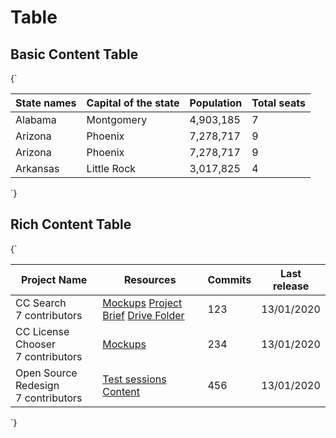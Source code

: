 
<Meta title="Table" />

# Table

## Basic Content Table

<Preview>
  <Story name="Basic Content" parameters={{
  design: config({
    type: 'figma',
    url: 'https://www.figma.com/file/l4Mt3dn3Ndtrvrb4aLcwXI/Design-Library?node-id=904%3A0'
  })
}}>{`
    <table class="table is-bordered is-striped">
      <thead>
        <tr>
          <th>State names</th>
          <th>Capital of the state</th>
          <th>Population</th>
          <th>Total seats</th>
        </tr>
      </thead>
      <tr>
        <td>Alabama</td>
        <td>Montgomery</td>
        <td class="number-cell">4,903,185</td>
        <td class="number-cell">7</td>
      </tr>
      <tr>
        <td>Arizona</td>
        <td>Phoenix</td>
        <td class="number-cell">7,278,717</td>
        <td class="number-cell">9</td>
      </tr>
      <tr>
        <td>Arizona</td>
        <td>Phoenix</td>
        <td class="number-cell">7,278,717</td>
        <td class="number-cell">9</td>
      </tr>
      <tr>
        <td>Arkansas</td>
        <td>Little Rock</td>
        <td class="number-cell">3,017,825</td>
        <td class="number-cell">4</td>
      </tr>
    </table>
    `}</Story>
</Preview>

## Rich Content Table

<Preview>
  <Story name="Rich Content" parameters={{
  design: config({
    type: 'figma',
    url: 'https://www.figma.com/file/l4Mt3dn3Ndtrvrb4aLcwXI/Design-Library?node-id=904%3A0'
  })
}}>{`
    <table class="table is-bordered  is-striped">
      <thead>
        <tr>
          <th>Project Name</th>
          <th>Resources</th>
          <th>Commits</th>
          <th>Last release</th>
        </tr>
      </thead>
      <tr>
        <td class="padding-vertical-normal padding-right-xl padding-left-normal">
          <div class="text-bigger has-text-weight-bold padding-bottom-smaller">CC Search</div>
          <div>7 contributors</div>
        </td>
        <td class="padding-vertical-normal padding-right-xl padding-left-normal">
          <a href="#" class="is-block">Mockups</a>
          <a href="#" class="is-block">Project Brief</a>
          <a href="#" class="is-block">Drive Folder</a>
        </td>
        <td class="has-text-right">
          <span class="body-bigger has-text-weight-bold">123</span>
        </td>
        <td>13/01/2020</td>
      </tr>
      <tr>
        <td class="padding-vertical-normal padding-right-xl padding-left-normal">
          <div class="text-bigger has-text-weight-bold padding-bottom-smaller">CC License Chooser</div>
          <div>7 contributors</div>
        </td>
        <td class="padding-vertical-normal padding-right-xl padding-left-normal">
          <a href="#" class="is-block">Mockups</a>
        </td>
        <td class="has-text-right">
          <span class="body-bigger has-text-weight-bold">234</span>
        </td>
        <td>13/01/2020</td>
      </tr>
      <tr>
        <td class="padding-vertical-normal padding-right-xl padding-left-normal">
          <div class="text-bigger has-text-weight-bold padding-bottom-smaller">Open Source Redesign</div>
          <div>7 contributors</div>
        </td>
        <td class="padding-vertical-normal padding-right-xl padding-left-normal">
          <a href="#" class="is-block">Test sessions</a>
          <a href="#" class="is-block">Content</a>
        </td>
        <td class="has-text-right">
          <span class="body-bigger has-text-weight-bold">456</span>
        </td>
        <td>13/01/2020</td>
      </tr>
    </table>
    `}</Story>
</Preview>